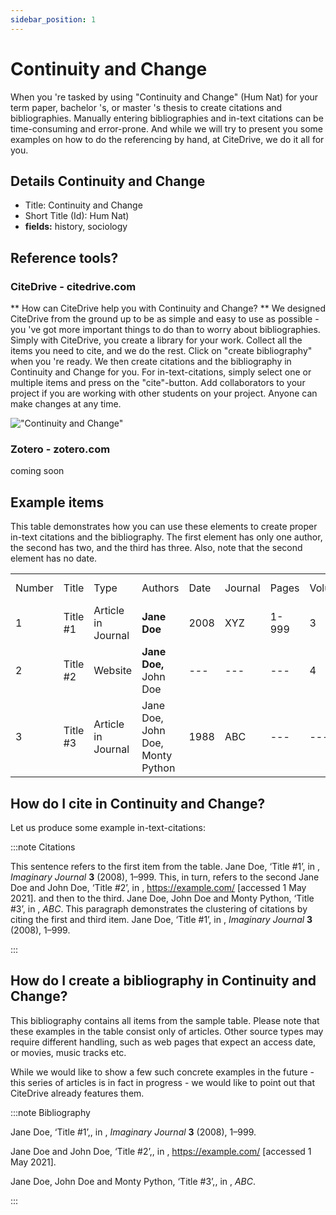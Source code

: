 ```yaml
---
sidebar_position: 1
---
```


# Continuity and Change

When you 're tasked by using "Continuity and Change" (Hum Nat) for your term paper, bachelor 's, or master 's thesis to create citations and bibliographies.
Manually entering bibliographies and in-text citations can be time-consuming and error-prone. And while we will try to present you some examples on how to do the referencing by hand, at CiteDrive, we do it all for you.

## Details  Continuity and Change
* Title: Continuity and Change
* Short Title (Id): Hum Nat)
* **fields:** history, sociology

## Reference tools?
### CiteDrive - citedrive.com
** How can CiteDrive help you with Continuity and Change? **
We designed CiteDrive from the ground up to be as simple and easy to use as possible - you 've got more important things to do than to worry about bibliographies. Simply with CiteDrive, you create a library for your work. Collect all the items you need to cite, and we do the rest. Click on "create bibliography" when you 're ready. We then create citations and the bibliography in Continuity and Change for you. For in-text-citations, simply select one or multiple items and press on the "cite"-button. Add collaborators to your project if you are working with other students on your project. Anyone can make changes at any time.


!["Continuity and Change"](images/continuity-and-change.svg "Choose Continuity and Change in the CiteDrive App")

### Zotero - zotero.com

coming soon

## Example items

This table demonstrates how you can use these elements to create proper in-text citations and the bibliography. The first element has only one author, the second has two, and the third has three. Also, note that the second element has no date.


<table>
  <tr>
   <td>Number
   </td>
   <td>Title
   </td>
   <td>Type
   </td>
   <td>Authors
   </td>
   <td>Date
   </td>
   <td>Journal
   </td>
   <td>Pages
   </td>
   <td>Volume
   </td>
   <td>Issue
   </td>
   <td>Access Date
   </td>
  </tr>
  <tr>
   <td>1
   </td>
   <td>Title #1
   </td>
   <td>Article in Journal
   </td>
   <td><strong>Jane Doe</strong>
   </td>
   <td>2008
   </td>
   <td>XYZ
   </td>
   <td>1-999
   </td>
   <td>3
   </td>
   <td>2
   </td>
   <td>--
   </td>
  </tr>
  <tr>
   <td>
2
   </td>
   <td>Title #2
   </td>
   <td>Website
   </td>
   <td><strong>Jane Doe, </strong>John Doe
   </td>
   <td>---
   </td>
   <td>---
   </td>
   <td>---
   </td>
   <td>4
   </td>
   <td>---
   </td>
   <td>2020-05-01
   </td>
  </tr>
  <tr>
   <td>3
   </td>
   <td>Title #3
   </td>
   <td>Article in Journal
   </td>
   <td>Jane Doe, John Doe, Monty Python
   </td>
   <td>1988
   </td>
   <td>ABC
   </td>
   <td>---
   </td>
   <td>---
   </td>
   <td>16
   </td>
   <td>---
   </td>
  </tr>
</table>



## How do I cite in  Continuity and Change?

Let us produce some example in-text-citations:

:::note Citations


This sentence refers to the first item from the table. Jane Doe, ‘Title #1’, in , <i>Imaginary Journal</i> <b>3</b> (2008), 1–999. This, in turn, refers to the second Jane Doe and John  Doe, ‘Title #2’, in , https://example.com/ [accessed 1 May 2021].
and then to the third.  Jane Doe, John Doe and Monty Python, ‘Title #3’, in , <i>ABC</i>.
This paragraph demonstrates the clustering of citations by citing the first and third item. Jane Doe, ‘Title #1’, in , <i>Imaginary Journal</i> <b>3</b> (2008), 1–999.

:::

## How do I create a bibliography in Continuity and Change?

This bibliography contains all items from the sample table. Please note that these examples in the table consist only of articles. Other source types may require different handling, such as web pages that expect an access date, or movies, music tracks etc.

While we would like to show a few such concrete examples in the future - this series of articles is in fact in progress - we would like to point out that CiteDrive already features them.

:::note Bibliography

Jane Doe, ‘Title #1’,, in , <i>Imaginary Journal</i> <b>3</b> (2008), 1–999.

Jane Doe and John  Doe, ‘Title #2’,, in , https://example.com/ [accessed 1 May 2021].

Jane Doe, John Doe and Monty Python, ‘Title #3’,, in , <i>ABC</i>.



:::


        